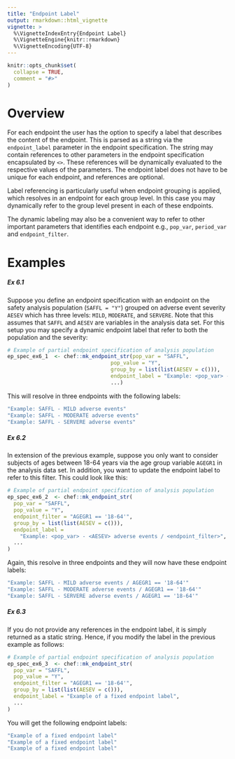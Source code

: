 ```yaml
---
title: "Endpoint Label"
output: rmarkdown::html_vignette
vignette: >
  %\VignetteIndexEntry{Endpoint Label}
  %\VignetteEngine{knitr::rmarkdown}
  %\VignetteEncoding{UTF-8}
---
```


```r
knitr::opts_chunk$set(
  collapse = TRUE,
  comment = "#>"
)
```

# Overview

For each endpoint the user has the option to specify a label that describes the content of the endpoint. 
This is parsed as a string via the `endpoint_label` parameter in the endpoint specification.
The string may contain references to other parameters in the endpoint specification encapsulated by `<>`. 
These references will be dynamically evaluated to the respective values of the parameters.
The endpoint label does not have to be unique for each endpoint, and references are optional.

Label referencing is particularly useful when endpoint grouping is applied, which resolves in an endpoint for each group level. 
In this case you may dynamically refer to the group level present in each of these endpoints.

The dynamic labeling may also be a convenient way to refer to other important parameters that identifies each endpoint e.g., `pop_var`, `period_var` and `endpoint_filter`.


# Examples


##### Ex 6.1

Suppose you define an endpoint specification with an endpoint on the safety analysis population (`SAFFL = "Y"`) grouped on adverse event severity `AESEV` which has three levels: `MILD`, `MODERATE`, and `SERVERE`. 
Note that this assumes that `SAFFL` and `AESEV` are variables in the analysis data set. For this setup you may specify a dynamic endpoint label that refer to both the population and the severity: 

```r
# Example of partial endpoint specification of analysis population
ep_spec_ex6_1  <- chef::mk_endpoint_str(pop_var = "SAFFL",
                                 pop_value = "Y",
                                 group_by = list(list(AESEV = c())),
                                 endpoint_label = "Example: <pop_var> - <AESEV> adverse events",
                                 ...)
```

This will resolve in three endpoints with the following labels:

```r
"Example: SAFFL - MILD adverse events"
"Example: SAFFL - MODERATE adverse events"
"Example: SAFFL - SERVERE adverse events"
```

##### Ex 6.2

In extension of the previous example, suppose you only want to consider subjects of ages between 18-64 years via the age group variable `AGEGR1` in the analysis data set.
In addition, you want to update the endpoint label to refer to this filter. This could look like this:   

```r
# Example of partial endpoint specification of analysis population
ep_spec_ex6_2  <- chef::mk_endpoint_str(
  pop_var = "SAFFL",
  pop_value = "Y",
  endpoint_filter = "AGEGR1 == '18-64'",
  group_by = list(list(AESEV = c())),
  endpoint_label =
    "Example: <pop_var> - <AESEV> adverse events / <endpoint_filter>",
  ...
)
```

Again, this resolve in three endpoints and they will now have these endpoint labels:

```r
"Example: SAFFL - MILD adverse events / AGEGR1 == '18-64'"
"Example: SAFFL - MODERATE adverse events / AGEGR1 == '18-64'"
"Example: SAFFL - SERVERE adverse events / AGEGR1 == '18-64'"
```

##### Ex 6.3

If you do not provide any references in the endpoint label, it is simply returned as a static string.
Hence, if you modify the label in the previous example as follows:

```r
# Example of partial endpoint specification of analysis population
ep_spec_ex6_3  <- chef::mk_endpoint_str(
  pop_var = "SAFFL",
  pop_value = "Y",
  endpoint_filter = "AGEGR1 == '18-64'",
  group_by = list(list(AESEV = c())),
  endpoint_label = "Example of a fixed endpoint label",
  ...
)
```

You will get the following endpoint labels:

```r
"Example of a fixed endpoint label"
"Example of a fixed endpoint label"
"Example of a fixed endpoint label"
```
